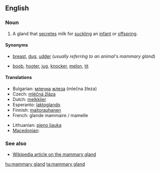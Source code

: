 ==English==
{{wikipedia}}

===Noun===
{{en-noun|sg=[[mammary]] [[gland]]}}

# {{anatomy}} A gland that [[secrete]]s milk for [[suckle|suckling]] an [[infant]] or [[offspring]].

====Synonyms====
* {{sense|standard}} [[breast]], [[dug]], [[udder]] (''usually referring to an animal's mammary gland'')
* {{sense|somewhat taboo slang, usually used of a woman's mammary gland}} [[boob]], [[hooter]], [[jug]], [[knocker]], [[melon]], [[tit]]<!--add more if you can think of any-->

====Translations====
{{trans-top|milk-secreting gland}}
* Bulgarian: [[млечен|млечна]] [[жлеза]] (mlečna žleza) {{f}}
* Czech: [[mléčná žláza]] {{f}}
* Dutch: [[melkklier]] {{f}}
* Esperanto: [[laktoglando]]
* Finnish: [[maitorauhanen]]
* French: glande mammaire / mamelle
{{trans-mid}}
* Lithuanian: [[pieno liauka]] {{f}}
* [[Macedonian]]: {{t|mk|млечна жлезда|f|tr=mléčna žlézda|sc=Cyrl}}
{{trans-bottom}}

===See also===
* [[w:mammary gland|Wikipedia article on the mammary gland]]

[[hu:mammary gland]]
[[ta:mammary gland]]